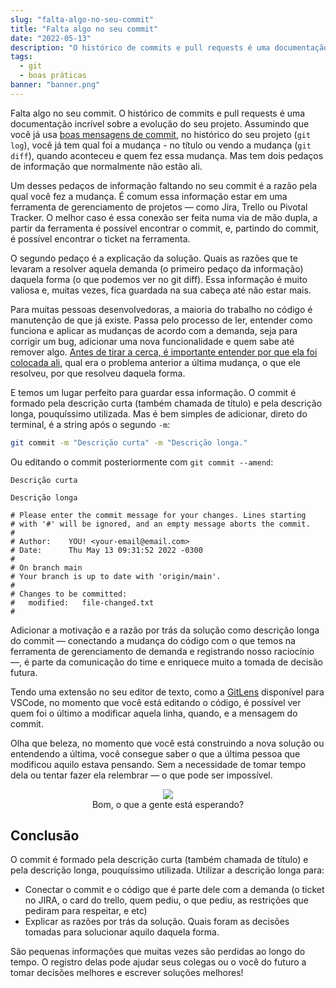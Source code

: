 ```yaml
---
slug: "falta-algo-no-seu-commit"
title: "Falta algo no seu commit"
date: "2022-05-13"
description: "O histórico de commits e pull requests é uma documentação incrível sobre a evolução do seu projeto. Tem uma informação faltando lá e ela pode fazer um futuro melhor"
tags:
  - git
  - boas práticas
banner: "banner.png"
---
```



Falta algo no seu commit. O histórico de commits e pull requests é uma documentação incrível sobre a evolução do seu projeto. Assumindo que você já usa [boas mensagens de commit](https://www.freecodecamp.org/news/writing-good-commit-messages-a-practical-guide/), no histórico do seu projeto (`git log`), você já tem qual foi a mudança - no título ou vendo a mudança (`git diff`), quando aconteceu e quem fez essa mudança. Mas tem dois pedaços de informação que normalmente não estão ali.

Um desses pedaços de informação faltando no seu commit é a razão pela qual você fez a mudança. É comum essa informação estar em uma ferramenta de gerenciamento de projetos — como Jira, Trello ou Pivotal Tracker. O melhor caso é essa conexão ser feita numa via de mão dupla, a partir da ferramenta é possível encontrar o commit, e, partindo do commit, é possível encontrar o ticket na ferramenta.

O segundo pedaço é a explicação da solução. Quais as razões que te levaram a resolver aquela demanda (o primeiro pedaço da informação) daquela forma (o que podemos ver no git diff). Essa informação é muito valiosa e, muitas vezes, fica guardada na sua cabeça até não estar mais.

Para muitas pessoas desenvolvedoras, a maioria do trabalho no código é manutenção de que já existe. Passa pelo processo de ler, entender como funciona e aplicar as mudanças de acordo com a demanda, seja para corrigir um bug, adicionar uma nova funcionalidade e quem sabe até remover algo. [Antes de tirar a cerca, é importante entender por que ela foi colocada ali](https://fs.blog/chestertons-fence/), qual era o problema anterior a última mudança, o que ele resolveu, por que resolveu daquela forma.

E temos um lugar perfeito para guardar essa informação. O commit é formado pela descrição curta (também chamada de título) e pela descrição longa, pouquíssimo utilizada. Mas é bem simples de adicionar, direto do terminal, é a string após o segundo `-m`:

```bash
git commit -m "Descrição curta" -m "Descrição longa."
```

Ou editando o commit posteriormente com `git commit --amend`:

```
Descrição curta

Descrição longa

# Please enter the commit message for your changes. Lines starting
# with '#' will be ignored, and an empty message aborts the commit.
#
# Author:    YOU! <your-email@email.com>
# Date:      Thu May 13 09:31:52 2022 -0300
#
# On branch main
# Your branch is up to date with 'origin/main'.
#
# Changes to be committed:
#	modified:   file-changed.txt
#
```

Adicionar a motivação e a razão por trás da solução como descrição longa do commit — conectando a mudança do código com o que temos na ferramenta de gerenciamento de demanda e registrando nosso raciocínio—, é parte da comunicação do time e enriquece muito a tomada de decisão futura.

Tendo uma extensão no seu editor de texto, como a [GitLens](https://marketplace.visualstudio.com/items?itemName=eamodio.gitlens) disponível para VSCode, no momento que você está editando o código, é possível ver quem foi o último a modificar aquela linha, quando, e a mensagem do commit.

Olha que beleza, no momento que você está construindo a nova solução ou entendendo a última, você consegue saber o que a última pessoa que modificou aquilo estava pensando. Sem a necessidade de tomar tempo dela ou tentar fazer ela relembrar — o que pode ser impossível.

<figure style="text-align: center;">
  <img src={gif}></img>
  <figcaption>Bom, o que a gente está esperando?</figcaption>
</figure>

## Conclusão

O commit é formado pela descrição curta (também chamada de título) e pela descrição longa, pouquíssimo utilizada. Utilizar a descrição longa para:

- Conectar o commit e o código que é parte dele com a demanda (o ticket no JIRA, o card do trello, quem pediu, o que pediu, as restrições que pediram para respeitar, e etc)
- Explicar as razões por trás da solução. Quais foram as decisões tomadas para solucionar aquilo daquela forma.

São pequenas informações que muitas vezes são perdidas ao longo do tempo. O registro delas pode ajudar seus colegas ou o você do futuro a tomar decisões melhores e escrever soluções melhores!
